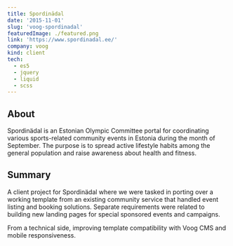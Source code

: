 ```yaml
---
title: Spordinädal
date: '2015-11-01'
slug: 'voog-spordinadal'
featuredImage: ./featured.png
link: 'https://www.spordinadal.ee/'
company: voog
kind: client
tech:
  - es5
  - jquery
  - liquid
  - scss
---
```


## About

Spordinädal is an Estonian Olympic Committee portal for coordinating various sports-related community events in Estonia during the month of September. The purpose is to spread active lifestyle habits among the general population and raise awareness about health and fitness.

## Summary

A client project for Spordinädal where we were tasked in porting over a working template from an existing community service that handled event listing and booking solutions.
Separate requirements were related to building new landing pages for special sponsored events and campaigns.

From a technical side, improving template compatibility with Voog CMS and mobile responsiveness.
